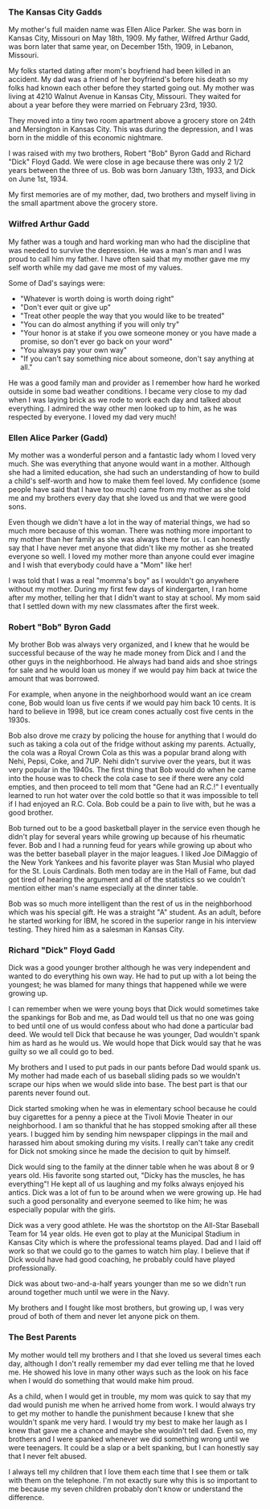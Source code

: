 ### The Kansas City Gadds

My mother's full maiden name was Ellen Alice Parker. She was born in Kansas
City, Missouri on May 18th, 1909. My father, Wilfred Arthur Gadd, was born later
that same year, on December 15th, 1909, in Lebanon, Missouri.

My folks started dating after mom's boyfriend had been killed in an accident. My
dad was a friend of her boyfriend's before his death so my folks had known each
other before they started going out. My mother was living at 4210 Walnut Avenue
in Kansas City, Missouri. They waited for about a year before they were married
on February 23rd, 1930.

They moved into a tiny two room apartment above a grocery store on 24th and
Mersington in Kansas City. This was during the depression, and I was born in the
middle of this economic nightmare.

I was raised with my two brothers, Robert "Bob" Byron Gadd and Richard "Dick"
Floyd Gadd. We were close in age because there was only 2 1/2 years between the
three of us. Bob was born January 13th, 1933, and Dick on June 1st, 1934.

My first memories are of my mother, dad, two brothers and myself living in the
small apartment above the grocery store.

### Wilfred Arthur Gadd

My father was a tough and hard working man who had the discipline that was
needed to survive the depression. He was a man's man and I was proud to call him
my father. I have often said that my mother gave me my self worth while my dad
gave me most of my values.

Some of Dad's sayings were:

- "Whatever is worth doing is worth doing right"
- "Don't ever quit or give up"
- "Treat other people the way that you would like to be treated"
- "You can do almost anything if you will only try"
- "Your honor is at stake if you owe someone money or you have made a promise,
  so don't ever go back on your word"
- "You always pay your own way"
- "If you can't say something nice about someone, don't say anything at all."

He was a good family man and provider as I remember how hard he worked outside
in some bad weather conditions. I became very close to my dad when I was laying
brick as we rode to work each day and talked about everything. I admired the way
other men looked up to him, as he was respected by everyone. I loved my dad very
much!

### Ellen Alice Parker (Gadd)

My mother was a wonderful person and a fantastic lady whom I loved very much.
She was everything that anyone would want in a mother. Although she had a
limited education, she had such an understanding of how to build a child's
self-worth and how to make them feel loved. My confidence (some people have said
that I have too much) came from my mother as she told me and my brothers every
day that she loved us and that we were good sons.

Even though we didn't have a lot in the way of material things, we had so much
more because of this woman. There was nothing more important to my mother than
her family as she was always there for us. I can honestly say that I have never
met anyone that didn't like my mother as she treated everyone so well. I loved
my mother more than anyone could ever imagine and I wish that everybody could
have a "Mom" like her!

I was told that I was a real "momma's boy" as I wouldn't go anywhere without my
mother. During my first few days of kindergarten, I ran home after my mother,
telling her that I didn't want to stay at school. My mom said that I settled
down with my new classmates after the first week.

### Robert "Bob" Byron Gadd

My brother Bob was always very organized, and I knew that he would be successful
because of the way he made money from Dick and I and the other guys in the
neighborhood. He always had band aids and shoe strings for sale and he would
loan us money if we would pay him back at twice the amount that was borrowed.

For example, when anyone in the neighborhood would want an ice cream cone, Bob
would loan us five cents if we would pay him back 10 cents. It is hard to
believe in 1998, but ice cream cones actually cost five cents in the 1930s.

Bob also drove me crazy by policing the house for anything that I would do such
as taking a cola out of the fridge without asking my parents. Actually, the cola
was a Royal Crown Cola as this was a popular brand along with Nehi, Pepsi, Coke,
and 7UP. Nehi didn't survive over the years, but it was very popular in the
1940s. The first thing that Bob would do when he came into the house was to
check the cola case to see if there were any cold empties, and then proceed to
tell mom that "Gene had an R.C.!" I eventually learned to run hot water over the
cold bottle so that it was impossible to tell if I had enjoyed an R.C. Cola. Bob
could be a pain to live with, but he was a good brother.

Bob turned out to be a good basketball player in the service even though he
didn't play for several years while growing up because of his rheumatic fever.
Bob and I had a running feud for years while growing up about who was the better
baseball player in the major leagues. I liked Joe DiMaggio of the New York
Yankees and his favorite player was Stan Musial who played for the St. Louis
Cardinals. Both men today are in the Hall of Fame, but dad got tired of hearing
the argument and all of the statistics so we couldn't mention either man's name
especially at the dinner table.

Bob was so much more intelligent than the rest of us in the neighborhood which
was his special gift. He was a straight "A" student. As an adult, before he
started working for IBM, he scored in the superior range in his interview
testing. They hired him as a salesman in Kansas City.

### Richard "Dick" Floyd Gadd

Dick was a good younger brother although he was very independent and wanted to
do everything his own way. He had to put up with a lot being the youngest; he
was blamed for many things that happened while we were growing up.

I can remember when we were young boys that Dick would sometimes take the
spankings for Bob and me, as Dad would tell us that no one was going to bed
until one of us would confess about who had done a particular bad deed. We would
tell Dick that because he was younger, Dad wouldn't spank him as hard as he
would us. We would hope that Dick would say that he was guilty so we all could
go to bed.

My brothers and I used to put pads in our pants before Dad would spank us. My
mother had made each of us baseball sliding pads so we wouldn't scrape our hips
when we would slide into base. The best part is that our parents never found
out.

Dick started smoking when he was in elementary school because he could buy
cigarettes for a penny a piece at the Tivoli Movie Theater in our neighborhood.
I am so thankful that he has stopped smoking after all these years. I bugged him
by sending him newspaper clippings in the mail and harassed him about smoking
during my visits. I really can't take any credit for Dick not smoking since he
made the decision to quit by himself.

Dick would sing to the family at the dinner table when he was about 8 or 9 years
old. His favorite song started out, "Dicky has the muscles, he has everything"!
He kept all of us laughing and my folks always enjoyed his antics. Dick was a
lot of fun to be around when we were growing up. He had such a good personality
and everyone seemed to like him; he was especially popular with the girls.

Dick was a very good athlete. He was the shortstop on the All-Star Baseball Team
for 14 year olds. He even got to play at the Municipal Stadium in Kansas City
which is where the professional teams played. Dad and I laid off work so that we
could go to the games to watch him play. I believe that if Dick would have had
good coaching, he probably could have played professionally.

Dick was about two-and-a-half years younger than me so we didn't run around
together much until we were in the Navy.

My brothers and I fought like most brothers, but growing up, I was very proud of
both of them and never let anyone pick on them.

### The Best Parents

My mother would tell my brothers and I that she loved us several times each day,
although I don't really remember my dad ever telling me that he loved me. He
showed his love in many other ways such as the look on his face when I would do
something that would make him proud.

As a child, when I would get in trouble, my mom was quick to say that my dad
would punish me when he arrived home from work. I would always try to get my
mother to handle the punishment because I knew that she wouldn't spank me very
hard. I would try my best to make her laugh as I knew that gave me a chance and
maybe she wouldn't tell dad. Even so, my brothers and I were spanked whenever we
did something wrong until we were teenagers. It could be a slap or a belt
spanking, but I can honestly say that I never felt abused.

I always tell my children that I love them each time that I see them or talk
with them on the telephone. I'm not exactly sure why this is so important to me
because my seven children probably don't know or understand the difference.

